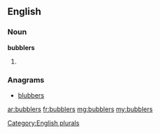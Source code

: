 ==English==

===Noun===
'''bubblers'''

# {{plural of|[[bubbler]]}}

===Anagrams===
* [[blubbers#English|blubbers]]

[[Category:English plurals]]

[[ar:bubblers]]
[[fr:bubblers]]
[[mg:bubblers]]
[[my:bubblers]]